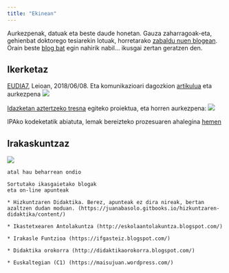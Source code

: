 ```yaml
---
title: "Ekinean"
---
```


Aurkezpenak, datuak eta beste daude honetan. Gauza zaharragoak-eta, gehienbat doktorego tesiarekin lotuak, horretarako [zabaldu nuen blogean](https://euskara2h.wordpress.com/). Orain beste [blog bat](https://juanabasolo.netlify.com/) egin nahirik nabil... ikusgai zertan geratzen den.

## Ikerketaz

[EUDIA7](https://github.com/JuanAbasolo/Ikerketan/tree/EUDIA7), Leioan, 2018/06/08. Eta komunikazioari dagozkion [artikulua](1808-Aditz-jokatuan-zailtasunak-nonWEBDOC.html) eta aurkezpena [![](irudiak/slideshow.svg)](https://gitpitch.com/JuanAbasolo/Ikerketan/EUDIA7?grs=github&t=simple#/)

[Idazketan aztertzeko tresna](https://juanabasolo.github.io/Ikerketan/180828_Proiektua.html) egiteko proiektua, eta horren aurkezpena: [![](irudiak/slideshow.svg)](https://juanabasolo.github.io/Ikerketan/180830_reveal-aurkezpena.html)

IPAko kodeketatik abiatuta, lemak bereizteko prozesuaren ahalegina [hemen](https://juanabasolo.github.io/Ikerketan/1809-Distantziak_eta_alineR.html)

## Irakaskuntzaz

![](http://www.senalar.com.ar/resources/cat_transitorias/tra_T6.jpg)

```
atal hau beharrean ondio

Sortutako ikasgaietako blogak 
eta on-line apunteak

* Hizkuntzaren Didaktika. Berez, apunteak ez dira nireak, bertan azaltzen dudan moduan. (https://juanabasolo.gitbooks.io/hizkuntzaren-didaktika/content/)

* Ikastetxearen Antolakuntza (http://eskolaantolakuntza.blogspot.com/)

* Irakasle Funtzioa (https://ifgasteiz.blogspot.com/)

* Didaktika orokorra (http://didaktikaorokorra.blogspot.com/)

* Euskaltegian (C1) (https://maisujuan.wordpress.com/)

```
